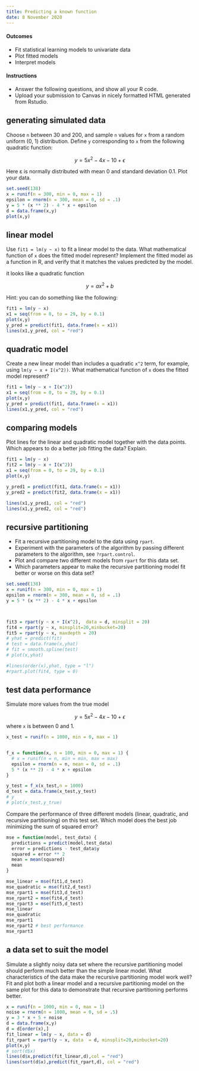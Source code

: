 ```yaml
---
title: Predicting a known function
date: 8 November 2020
---
```


#### Outcomes

- Fit statistical learning models to univariate data
- Plot fitted models
- Interpret models


#### Instructions

- Answer the following questions, and show all your R code.
- Upload your submission to Canvas in nicely formatted HTML generated from Rstudio.


## generating simulated data

Choose `n` between 30 and 200, and sample `n` values for `x` from a random uniform (0, 1) distribution.
Define `y` corresponding to `x` from the following quadratic function:

$$
y = 5x^2 - 4x - 10 + \epsilon
$$

Here ε is normally distributed with mean 0 and standard deviation 0.1.
Plot your data.

```r
set.seed(138)
x = runif(n = 300, min = 0, max = 1)
epsilon = rnorm(n = 300, mean = 0, sd = .1)
y = 5 * (x ** 2) - 4 * x + epsilon
d = data.frame(x,y)
plot(x,y)
```

## linear model

Use `fit1 = lm(y ~ x)` to fit a linear model to the data.
What mathematical function of `x` does the fitted model represent?
Implement the fitted model as a function in R, and verify that it matches the values predicted by the model.

it looks like a quadratic function

$$
y = ax^2 + b
$$

Hint: you can do something like the following:
```r
fit1 = lm(y ~ x)
x1 = seq(from = 0, to = 29, by = 0.1)
plot(x,y)
y_pred = predict(fit1, data.frame(x = x1))
lines(x1,y_pred, col = "red")
```


## quadratic model

Create a new linear model than includes a quadratic `x^2` term, for example, using `lm(y ~ x + I(x^2))`.
What mathematical function of `x` does the fitted model represent?

```r
fit1 = lm(y ~ x + I(x^2))
x1 = seq(from = 0, to = 29, by = 0.1)
plot(x,y)
y_pred = predict(fit1, data.frame(x = x1))
lines(x1,y_pred, col = "red")
```



## comparing models

Plot lines for the linear and quadratic model together with the data points.
Which appears to do a better job fitting the data?
Explain.

```r
fit1 = lm(y ~ x)
fit2 = lm(y ~ x + I(x^2))
x1 = seq(from = 0, to = 29, by = 0.1)
plot(x,y)

y_pred1 = predict(fit1, data.frame(x = x1))
y_pred2 = predict(fit2, data.frame(x = x1))

lines(x1,y_pred1, col = "red")
lines(x1,y_pred2, col = "red")
```

## recursive partitioning

- Fit a recursive partitioning model to the data using `rpart`.
- Experiment with the parameters of the algorithm by passing different parameters to the algorithm, see `?rpart.control`.
- Plot and compare two different models from `rpart` for this data set.
- Which parameters appear to make the recursive partitioning model fit better or worse on this data set?

```r
set.seed(138)
x = runif(n = 300, min = 0, max = 1)
epsilon = rnorm(n = 300, mean = 0, sd = .1)
y = 5 * (x ** 2) - 4 * x + epsilon



fit3 = rpart(y ~ x + I(x^2),  data = d, minsplit = 20)
fit4 = rpart(y ~ x, minsplit=20,minbucket=20)
fit5 = rpart(y ~ x, maxdepth = 20)
# yhat = predict(fit)
# test = data.frame(x,yhat)
# fit = smooth.spline(test)
# plot(x,yhat)

#lines(order(x),yhat, type = "l")
#rpart.plot(fit4, type = 0)

```



## test data performance

Simulate more values from the true model

$$
y = 5x^2 - 4x - 10 + \epsilon
$$
where `x` is between 0 and 1.

```r
x_test = runif(n = 1000, min = 0, max = 1)


f_x = function(x, n = 100, min = 0, max = 1) {
  # x = runif(n = n, min = min, max = max)
  epsilon = rnorm(n = n, mean = 0, sd = .1)
  5 * (x ** 2) - 4 * x + epsilon
}

y_test = f_x(x_test,n = 1000)
d_test = data.frame(x_test,y_test)
# y
# plot(x_test,y_true)
```


Compare the performance of three different models (linear, quadratic, and recursive partitioning) on this test set.
Which model does the best job minimizing the sum of squared error?

```r
mse = function(model, test_data) {
  predictions = predict(model,test_data)
  error = predictions - test_data$y
  squared = error ** 2
  mean = mean(squared)
  mean
}

mse_linear = mse(fit1,d_test)
mse_quadratic = mse(fit2,d_test)
mse_rpart1 = mse(fit3,d_test)
mse_rpart2 = mse(fit4,d_test)
mse_rpart3 = mse(fit5,d_test)
mse_linear
mse_quadratic
mse_rpart1
mse_rpart2 # best performance 
mse_rpart3
```



## a data set to suit the model

Simulate a slightly noisy data set where the recursive partitioning model should perform much better than the simple linear model.
What characteristics of the data make the recursive partitioning model work well?
Fit and plot both a linear model and a recursive partitioning model on the same plot for this data to demonstrate that recursive partitioning performs better.



```r
x = runif(n = 1000, min = 0, max = 1)
noise = rnorm(n = 1000, mean = 0, sd = .5)
y = 3 * x + 5 + noise
d = data.frame(x,y)
d = d[order(x),]
fit_linear = lm(y ~ x, data = d)
fit_rpart = rpart(y ~ x, data  = d, minsplit=20,minbucket=20)
plot(x,y)
# sort(d$x)
lines(d$x,predict(fit_linear,d),col = "red")
lines(sort(d$x),predict(fit_rpart,d), col = "red")
```


